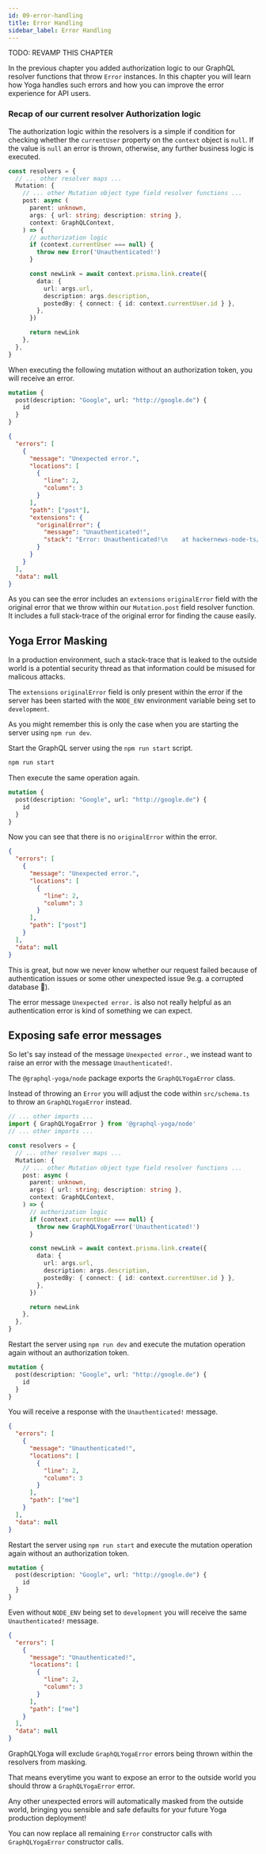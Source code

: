 ```yaml
---
id: 09-error-handling
title: Error Handling
sidebar_label: Error Handling
---
```


TODO: REVAMP THIS CHAPTER

In the previous chapter you added authorization logic to our GraphQL resolver functions that throw `Error` instances. In this chapter you will learn how Yoga handles such errors and how you can improve the error experience for API users.

### Recap of our current resolver Authorization logic

The authorization logic within the resolvers is a simple if condition for checking whether the `currentUser` property on the `context` object is `null`. If the value is `null` an error is thrown, otherwise, any further business logic is executed.

```ts
const resolvers = {
  // ... other resolver maps ...
  Mutation: {
    // ... other Mutation object type field resolver functions ...
    post: async (
      parent: unknown,
      args: { url: string; description: string },
      context: GraphQLContext,
    ) => {
      // authorization logic
      if (context.currentUser === null) {
        throw new Error('Unauthenticated!')
      }

      const newLink = await context.prisma.link.create({
        data: {
          url: args.url,
          description: args.description,
          postedBy: { connect: { id: context.currentUser.id } },
        },
      })

      return newLink
    },
  },
}
```

When executing the following mutation without an authorization token, you will receive an error.

```graphql
mutation {
  post(description: "Google", url: "http://google.de") {
    id
  }
}
```

```json
{
  "errors": [
    {
      "message": "Unexpected error.",
      "locations": [
        {
          "line": 2,
          "column": 3
        }
      ],
      "path": ["post"],
      "extensions": {
        "originalError": {
          "message": "Unauthenticated!",
          "stack": "Error: Unauthenticated!\n    at hackernews-node-ts/src/schema.ts:80:15\n    at Generator.next (<anonymous>)\n    at hackernews-node-ts/src/schema.ts:8:71\n    at new Promise (<anonymous>)\n    at __awaiter (hackernews-node-ts/src/schema.ts:4:12)\n    at Object.post (hackernews-node-ts/src/schema.ts:78:9)\n    at executeField (hackernews-node-ts/node_modules/graphql/execution/execute.js:479:20)\n    at hackernews-node-ts/node_modules/graphql/execution/execute.js:375:22\n    at promiseReduce (hackernews-node-ts/node_modules/graphql/jsutils/promiseReduce.js:23:9)\n    at executeFieldsSerially (hackernews-node-ts/node_modules/graphql/execution/execute.js:371:43)"
        }
      }
    }
  ],
  "data": null
}
```

As you can see the error includes an `extensions` `originalError` field with the original error that we throw within our `Mutation.post` field resolver function. It includes a full stack-trace of the original error for finding the cause easily.

## Yoga Error Masking

In a production environment, such a stack-trace that is leaked to the outside world is a potential security thread as that information could be misused for malicous attacks.

The `extensions` `originalError` field is only present within the error if the server has been started with the `NODE_ENV` environment variable being set to `development`.

As you might remember this is only the case when you are starting the server using `npm run dev`.

<Instruction>

Start the GraphQL server using the `npm run start` script.

```bash
npm run start
```

Then execute the same operation again.

```graphql
mutation {
  post(description: "Google", url: "http://google.de") {
    id
  }
}
```

</Instruction>

Now you can see that there is no `originalError` within the error.

```json
{
  "errors": [
    {
      "message": "Unexpected error.",
      "locations": [
        {
          "line": 2,
          "column": 3
        }
      ],
      "path": ["post"]
    }
  ],
  "data": null
}
```

This is great, but now we never know whether our request failed because of authentication issues or some other unexpected issue 9e.g. a corrupted database 🤔).

The error message `Unexpected error.` is also not really helpful as an authentication error is kind of something we can expect.

## Exposing safe error messages

So let's say instead of the message `Unexpected error.`, we instead want to raise an error with the message `Unauthenticated!`.

The `@graphql-yoga/node` package exports the `GraphQLYogaError` class.

<Instruction>

Instead of throwing an `Error` you will adjust the code within `src/schema.ts` to throw an `GraphQLYogaError` instead.

```typescript
// ... other imports ...
import { GraphQLYogaError } from '@graphql-yoga/node'
// ... other imports ...

const resolvers = {
  // ... other resolver maps ...
  Mutation: {
    // ... other Mutation object type field resolver functions ...
    post: async (
      parent: unknown,
      args: { url: string; description: string },
      context: GraphQLContext,
    ) => {
      // authorization logic
      if (context.currentUser === null) {
        throw new GraphQLYogaError('Unauthenticated!')
      }

      const newLink = await context.prisma.link.create({
        data: {
          url: args.url,
          description: args.description,
          postedBy: { connect: { id: context.currentUser.id } },
        },
      })

      return newLink
    },
  },
}
```

</Instruction>

<Instruction>

Restart the server using `npm run dev` and execute the mutation operation again without an authorization token.

```graphql
mutation {
  post(description: "Google", url: "http://google.de") {
    id
  }
}
```

</Instruction>

You will receive a response with the `Unauthenticated!` message.

```json
{
  "errors": [
    {
      "message": "Unauthenticated!",
      "locations": [
        {
          "line": 2,
          "column": 3
        }
      ],
      "path": ["me"]
    }
  ],
  "data": null
}
```

<Instruction>

Restart the server using `npm run start` and execute the mutation operation again without an authorization token.

```graphql
mutation {
  post(description: "Google", url: "http://google.de") {
    id
  }
}
```

</Instruction>

Even without `NODE_ENV` being set to `development` you will receive the same `Unauthenticated!` message.

```json
{
  "errors": [
    {
      "message": "Unauthenticated!",
      "locations": [
        {
          "line": 2,
          "column": 3
        }
      ],
      "path": ["me"]
    }
  ],
  "data": null
}
```

GraphQLYoga will exclude `GraphQLYogaError` errors being thrown within the resolvers from masking.

That means everytime you want to expose an error to the outside world you should throw a `GraphQLYogaError` error.

Any other unexpected errors will automatically masked from the outside world, bringing you sensible and safe defaults for your future Yoga production deployment!

<Instruction>

You can now replace all remaining `Error` constructor calls with `GraphQLYogaError` constructor calls.

</Instruction>
